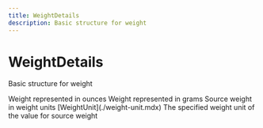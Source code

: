 ```yaml
---
title: WeightDetails
description: Basic structure for weight
---
```


WeightDetails
===============================================
Basic structure for weight

<Reference>
  <Field name="weight_in_ounces" type="number" nullable={true}>
    <Description>
      Weight represented in ounces
    </Description>
  </Field>
  <Field name="weight_in_grams" type="number" nullable={true}>
    <Description>
      Weight represented in grams
    </Description>
  </Field>
  <Field name="source_weight" type="number" nullable={true}>
    <Description>
      Source weight in weight units
    </Description>
  </Field>
  <Field name="source_weight_unit" nullable={true}>
    <Type>
      [WeightUnit](./weight-unit.mdx)
    </Type>
    <Description>
      The specified weight unit of the value for source weight
    </Description>
  </Field>
</Reference>
